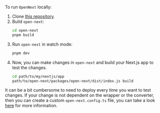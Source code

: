 To run `OpenNext` locally:

1. Clone [this repository](https://github.com/opennextjs/opennextjs-aws).
2. Build `open-next`:
   ```bash
   cd open-next
   pnpm build
   ```
3. Run `open-next` in watch mode:
   ```bash
   pnpm dev
   ```
4. Now, you can make changes in `open-next` and build your Next.js app to test the changes.
   ```bash
   cd path/to/my/nextjs/app
   path/to/open-next/packages/open-next/dist/index.js build
   ```

It can be a bit cumbersome to need to deploy every time you want to test changes. If your change is not dependent on the wrapper or the converter, then you can create a custom `open-next.config.ts` file, you can take a look [here](/aws/contribute/local_run) for more information.
